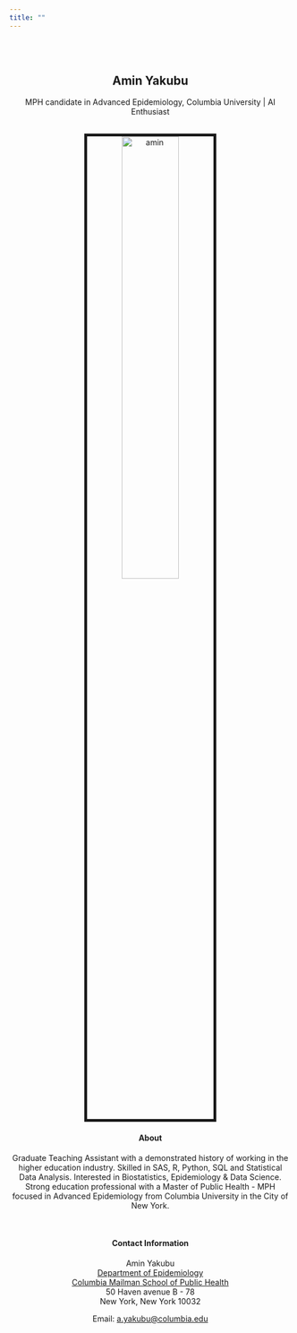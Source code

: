 ```yaml
---
title: ""
---
```

<br>
</br>
<center>

## Amin Yakubu

<link rel="stylesheet" href="styles.css" type="text/css">
<link rel="stylesheet" href="academicons/css/academicons.min.css"/>
<link rel="apple-touch-icon" href="/images/JG_transparent.png" >

MPH candidate in Advanced Epidemiology, Columbia University | AI Enthusiast <br>


<br><img src="images/amin.jpg" alt="amin" style="width:45%; border:5px solid"><br>


#### About

Graduate Teaching Assistant with a demonstrated history of working in the higher education industry. Skilled in SAS, R, Python, SQL and Statistical Data Analysis. Interested in Biostatistics, Epidemiology & Data Science. Strong education professional with a Master of Public Health - MPH focused in Advanced Epidemiology from Columbia University in the City of New York.

<br>

#### Contact Information

Amin Yakubu <br>
[Department of Epidemiology](http://www.mailman.columbia.edu/academic-departments/epidemiology)  
[Columbia Mailman School of Public Health](http://www.mailman.columbia.edu/)  
50 Haven avenue B - 78  
New York, New York 10032  

Email: [a.yakubu@columbia.edu](mailto:a.yakubu@columbia.edu)  

</center>